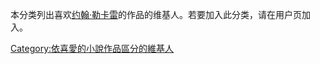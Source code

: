 本分类列出喜欢[[约翰·勒卡雷|约翰·勒卡雷]]的作品的维基人。若要加入此分类，请在用户页加入{{tl|User le Carré}}。

[[Category:依喜愛的小說作品區分的維基人|Category:依喜愛的小說作品區分的維基人]]